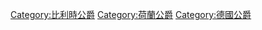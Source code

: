 {{Commonscat|Dukes of Brabant}}

[[Category:比利時公爵|Category:比利時公爵]]
[[Category:荷蘭公爵|Category:荷蘭公爵]]
[[Category:德國公爵|Category:德國公爵]]
